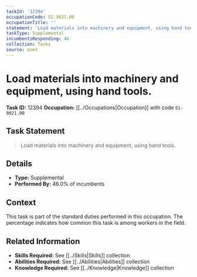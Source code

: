```yaml
---
taskId: '12394'
occupationCode: 51-9021.00
occupationTitle: ''
statement: 'Load materials into machinery and equipment, using hand tools.'
taskType: Supplemental
incumbentsResponding: 46
collection: Tasks
source: onet
---
```

# Load materials into machinery and equipment, using hand tools.

**Task ID:** 12394
**Occupation:** [[../Occupations|Occupation]] with code `51-9021.00`

## Task Statement

> Load materials into machinery and equipment, using hand tools.

## Details

- **Type:** Supplemental
- **Performed By:** 46.0% of incumbents

## Context

This task is part of the standard duties performed in this occupation. The percentage indicates how common this task is among workers in the field.

## Related Information

- **Skills Required:** See [[../Skills|Skills]] collection
- **Abilities Required:** See [[../Abilities|Abilities]] collection
- **Knowledge Required:** See [[../Knowledge|Knowledge]] collection
